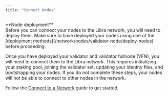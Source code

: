 ```yaml
---
title: "Connect Nodes"
---
```



<Aside type="caution">
  **Node deployment** <br />
  Before you can connect your nodes to the Libra network, you will need to deploy them. Make sure to have
  deployed your nodes using one of the [deployment methods](/network/nodes/validator-node/deploy-nodes) before proceeding.
</Aside>

Once you have deployed your validator and validator fullnode (VFN), you will need to
connect them to the Libra network. This requires initializing your staking pool, joining the validator set,
updating your identity files, and bootstrapping your nodes. If you do not complete these steps, your nodes
will not be able to connect to other nodes in the network.

Follow the [Connect to a Network](/network/nodes/validator-node/connect-nodes/connect-to-libra2-network) guide to get started.
